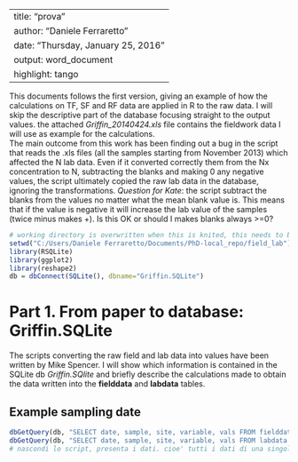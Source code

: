 
---
title: "prova"
author: "Daniele Ferraretto"
date: "Thursday, January 25, 2016"
output: word_document
highlight: tango
---

This documents follows the first version, giving an example of how the calculations on TF, SF and RF data are applied in R to the raw data. I will skip the descriptive part of the database focusing straight to the output values. the attached *Griffin_20140424.xls* file contains the fieldwork data I will use as example for the calculations.  
The main outcome from this work has been finding out a bug in the script that reads the .xls files (all the samples starting from November 2013) which affected the N lab data. Even if it converted correctly them from the Nx concentration to N, subtracting the blanks and making 0 any negative values, the script ultimately copied the raw lab data in the database, ignoring the transformations.
_Question for Kate_: the script subtract the blanks from the values no matter what the mean blank value is. This means that if the value is negative it will increase the lab value of the samples (twice minus makes +). Is this OK or should I makes blanks always >=0?

```r
# working directory is overwritten when this is knited, this needs to be changed when running from the pc
setwd("C:/Users/Daniele Ferraretto/Documents/PhD-local_repo/field_lab")
library(RSQLite)
library(ggplot2)
library(reshape2)
db = dbConnect(SQLite(), dbname="Griffin.SQLite")
```
# Part 1. From paper to database: Griffin.SQLite

The scripts converting the raw field and lab data into values have been written by Mike Spencer. I will show which information is contained in the SQLite db _Griffin.SQlite_ and briefly describe the calculations made to obtain the data written into the __fielddata__ and __labdata__ tables. 

## Example sampling date

```r
dbGetQuery(db, "SELECT date, sample, site, variable, vals FROM fielddata WHERE (variable IS 'through vol' OR variable IS 'through depth' OR variable IS 'stem vol' OR variable IS 'precip depth') AND (date = '2014-04-24') AND (site IS 'Treatment' OR site IS 'Both') ORDER BY variable DESC")
dbGetQuery(db, "SELECT date, sample, site, variable, vals FROM labdata WHERE date = '2014-04-24' ORDER BY variable DESC")
# nascondi lo script, presenta i dati. cioe' tutti i dati di una singola data.
```
